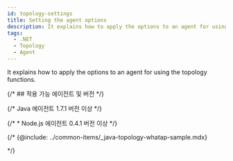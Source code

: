 ```yaml
---
id: topology-settings
title: Setting the agent options
description: It explains how to apply the options to an agent for using the topology functions.
tags:
  - .NET
  - Topology
  - Agent
---
```


It explains how to apply the options to an agent for using the topology functions.

{/* ## 적용 가능 에이전트 및 버전 */}

{/* Java 에이전트 1.7.1 버전 이상 */}

{/* * Node.js 에이전트 0.4.1 버전 이상 */}


<Topologysettingswhatap />

{/* {@include: ../common-items/_java-topology-whatap-sample.mdx} 


<Nodejstopologywhatapsample /> */}
